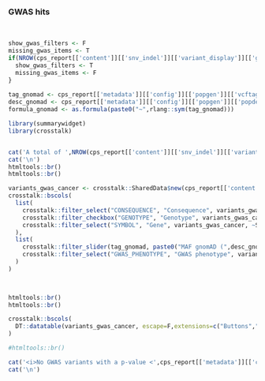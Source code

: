 ### GWAS hits 

<br>

```r


show_gwas_filters <- F
missing_gwas_items <- T
if(NROW(cps_report[['content']][['snv_indel']][['variant_display']][['gwas']]) > 0){
  show_gwas_filters <- T
  missing_gwas_items <- F
}
 
tag_gnomad <- cps_report[['metadata']][['config']][['popgen']][['vcftag_gnomad']]
desc_gnomad <- cps_report[['metadata']][['config']][['popgen']][['popdesc_gnomad']]
formula_gnomad <- as.formula(paste0("~",rlang::sym(tag_gnomad)))


```

```r
library(summarywidget)
library(crosstalk)


cat('A total of ',NROW(cps_report[['content']][['snv_indel']][['variant_display']][['gwas']]), ' other germline variant(s) are associated with cancer phenotypes through genome-wide association studies (p-value < ',cps_report[['metadata']][['config']][['gwas']][['p_value_min']],'):')
cat('\n')
htmltools::br()
htmltools::br()

variants_gwas_cancer <- crosstalk::SharedData$new(cps_report[['content']][['snv_indel']][['variant_display']][['gwas']])
crosstalk::bscols(
  list(
    crosstalk::filter_select("CONSEQUENCE", "Consequence", variants_gwas_cancer, ~CONSEQUENCE),
    crosstalk::filter_checkbox("GENOTYPE", "Genotype", variants_gwas_cancer, ~GENOTYPE),
    crosstalk::filter_select("SYMBOL", "Gene", variants_gwas_cancer, ~SYMBOL)
  ),
  list(
    crosstalk::filter_slider(tag_gnomad, paste0("MAF gnomAD (",desc_gnomad,")"), variants_gwas_cancer, formula_gnomad, sep="",ticks = F),
    crosstalk::filter_select("GWAS_PHENOTYPE", "GWAS phenotype", variants_gwas_cancer, ~GWAS_PHENOTYPE)
  )
)

    

htmltools::br()
htmltools::br()

crosstalk::bscols(
  DT::datatable(variants_gwas_cancer, escape=F,extensions=c("Buttons","Responsive"), width = "100%",options=list(buttons = c('csv','excel'),dom = 'Bfrtip'))
)

#htmltools::br()

```

```r
cat('<i>No GWAS variants with a p-value <',cps_report[['metadata']][['config']][['gwas']][['p_value_min']],' were found.</i>',sep='\n')
cat('\n')
```
<br><br>
